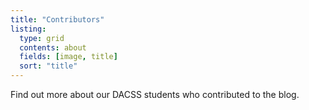 ```yaml
---
title: "Contributors"
listing:
  type: grid
  contents: about
  fields: [image, title]
  sort: "title"
---
```


Find out more about our DACSS students who contributed to the blog.
